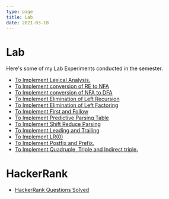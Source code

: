 ```yaml
---
type: page
title: Lab
date: 2021-03-18
---
```


# Lab

Here's some of my Lab Experiments conducted in the semester.

- [To Implement Lexical Analysis.](https://drive.google.com/file/d/1ntz_HlF43hIzW6Hixh1klo6aTFEG0H_m/view?usp=sharing)
- [To Implement conversion of RE to NFA](https://drive.google.com/file/d/1ntz_HlF43hIzW6Hixh1klo6aTFEG0H_m/view?usp=sharing)
- [To Implement conversion of NFA to DFA](https://drive.google.com/file/d/1ntz_HlF43hIzW6Hixh1klo6aTFEG0H_m/view?usp=sharing)
- [To Implement Elimination of Left Recursion](https://drive.google.com/file/d/1ntz_HlF43hIzW6Hixh1klo6aTFEG0H_m/view?usp=sharing)
- [To Implement Elimination of Left Factoring](https://drive.google.com/file/d/1ntz_HlF43hIzW6Hixh1klo6aTFEG0H_m/view?usp=sharing)
- [To Implement First and Follow](https://drive.google.com/file/d/1ntz_HlF43hIzW6Hixh1klo6aTFEG0H_m/view?usp=sharing)
- [To Implement Predictive Parsing Table](https://drive.google.com/file/d/1ntz_HlF43hIzW6Hixh1klo6aTFEG0H_m/view?usp=sharing)
- [To Implement Shift Reduce Parsing](https://drive.google.com/file/d/1ntz_HlF43hIzW6Hixh1klo6aTFEG0H_m/view?usp=sharing)
- [To Implement Leading and Trailing](https://drive.google.com/file/d/1ntz_HlF43hIzW6Hixh1klo6aTFEG0H_m/view?usp=sharing)
- [To Implement LR(0)](https://drive.google.com/file/d/1ntz_HlF43hIzW6Hixh1klo6aTFEG0H_m/view?usp=sharing)
- [To Implement Postfix and Prefix.](https://drive.google.com/file/d/1ntz_HlF43hIzW6Hixh1klo6aTFEG0H_m/view?usp=sharing)
- [To Implement Quadruple, Triple and Indirect triple.](https://drive.google.com/file/d/1ntz_HlF43hIzW6Hixh1klo6aTFEG0H_m/view?usp=sharing)

# HackerRank

- [HackerRank Questions Solved](https://drive.google.com/file/d/1W_1WzRd0VdhD7sdGZr7j44eJc3YKfIzu/view?usp=sharing)

